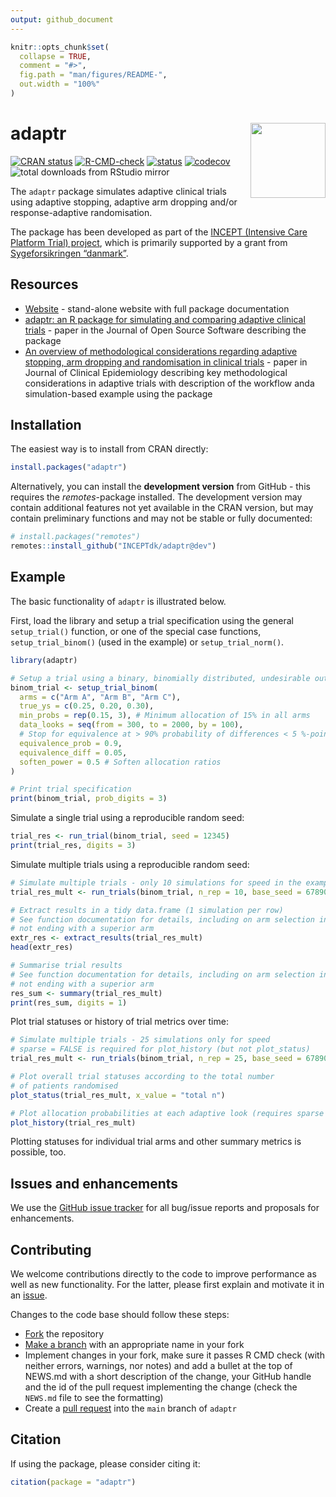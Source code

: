 ```yaml
---
output: github_document
---
```


<!-- README.md is generated from README.Rmd. Please edit that file -->

```r
knitr::opts_chunk$set(
  collapse = TRUE,
  comment = "#>",
  fig.path = "man/figures/README-",
  out.width = "100%"
)
```

# adaptr <img src="man/figures/adaptr.png" align="right" width="120" />

<!-- badges: start -->
[![CRAN status](https://www.r-pkg.org/badges/version/adaptr)](https://cran.r-project.org/package=adaptr)
[![R-CMD-check](https://github.com/INCEPTdk/adaptr/workflows/R-CMD-check/badge.svg)](https://github.com/INCEPTdk/adaptr/actions/)
[![status](https://joss.theoj.org/papers/10.21105/joss.04284/status.svg)](https://joss.theoj.org/papers/10.21105/joss.04284)
[![codecov](https://codecov.io/gh/INCEPTdk/adaptr/branch/main/graph/badge.svg)](https://app.codecov.io/gh/INCEPTdk/adaptr/)
![total downloads from RStudio mirror](https://cranlogs.r-pkg.org/badges/grand-total/adaptr)
<!-- badges: end -->

The `adaptr` package simulates adaptive clinical trials using adaptive
stopping, adaptive arm dropping and/or response-adaptive randomisation.

The package has been developed as part of the
[INCEPT (Intensive Care Platform Trial) project](https://incept.dk/), which
is primarily supported by a grant from
[Sygeforsikringen "danmark"](https://www.sygeforsikring.dk/).

## Resources

* [Website](https://inceptdk.github.io/adaptr/) - stand-alone website with full
package documentation
* [adaptr: an R package for simulating and comparing adaptive clinical trials](https://doi.org/10.21105/joss.04284) -
paper in the Journal of Open Source Software describing the package
* [An overview of methodological considerations regarding adaptive stopping, arm dropping and randomisation in clinical trials](https://doi.org/10.1016/j.jclinepi.2022.11.002) - paper in Journal of
Clinical Epidemiology describing key methodological considerations in adaptive
trials with description of the workflow anda simulation-based example using the
package

## Installation

The easiest way is to install from CRAN directly:

```r
install.packages("adaptr")
```

Alternatively, you can install the **development version** from GitHub - this
requires the *remotes*-package installed. The development version may contain
additional features not yet available in the CRAN version, but may contain
preliminary functions and may not be stable or fully documented:

```r
# install.packages("remotes") 
remotes::install_github("INCEPTdk/adaptr@dev")
```

## Example

The basic functionality of `adaptr` is illustrated below.

First, load the library and setup a trial specification using the general
`setup_trial()` function, or one of the special case functions,
`setup_trial_binom()` (used in the example) or `setup_trial_norm()`.

```r
library(adaptr)

# Setup a trial using a binary, binomially distributed, undesirable outcome
binom_trial <- setup_trial_binom(
  arms = c("Arm A", "Arm B", "Arm C"),
  true_ys = c(0.25, 0.20, 0.30),
  min_probs = rep(0.15, 3), # Minimum allocation of 15% in all arms
  data_looks = seq(from = 300, to = 2000, by = 100),
  # Stop for equivalence at > 90% probability of differences < 5 %-points
  equivalence_prob = 0.9,
  equivalence_diff = 0.05,
  soften_power = 0.5 # Soften allocation ratios
)

# Print trial specification
print(binom_trial, prob_digits = 3)
```

Simulate a single trial using a reproducible random seed:

```r
trial_res <- run_trial(binom_trial, seed = 12345)
print(trial_res, digits = 3)
```

Simulate multiple trials using a reproducible random seed:

```r
# Simulate multiple trials - only 10 simulations for speed in the example
trial_res_mult <- run_trials(binom_trial, n_rep = 10, base_seed = 67890)

# Extract results in a tidy data.frame (1 simulation per row)
# See function documentation for details, including on arm selection in trials
# not ending with a superior arm
extr_res <- extract_results(trial_res_mult)
head(extr_res)

# Summarise trial results
# See function documentation for details, including on arm selection in trials
# not ending with a superior arm
res_sum <- summary(trial_res_mult)
print(res_sum, digits = 1)
```

Plot trial statuses or history of trial metrics over time:

```r
# Simulate multiple trials - 25 simulations only for speed
# sparse = FALSE is required for plot_history (but not plot_status)
trial_res_mult <- run_trials(binom_trial, n_rep = 25, base_seed = 67890, sparse = FALSE)

# Plot overall trial statuses according to the total number
# of patients randomised
plot_status(trial_res_mult, x_value = "total n")

# Plot allocation probabilities at each adaptive look (requires sparse = FALSE)
plot_history(trial_res_mult)
```

Plotting statuses for individual trial arms and other summary metrics is
possible, too.

## Issues and enhancements

We use the [GitHub issue tracker](https://github.com/INCEPTdk/adaptr/issues) for
all bug/issue reports and proposals for enhancements. 

## Contributing

We welcome contributions directly to the code to improve performance as well
as new functionality. For the latter, please first explain and motivate it in an
[issue](https://github.com/INCEPTdk/adaptr/issues).

Changes to the code base should follow these steps:

- [Fork](https://docs.github.com/en/get-started/quickstart/fork-a-repo) the repository
- [Make a branch](https://docs.github.com/en/pull-requests/collaborating-with-pull-requests/proposing-changes-to-your-work-with-pull-requests/creating-and-deleting-branches-within-your-repository) with an appropriate name in your fork
- Implement changes in your fork, make sure it passes R CMD check (with neither
errors, warnings, nor notes) and add a bullet at the top of NEWS.md with a short
description of the change, your GitHub handle and the id of the pull request
implementing the change (check the `NEWS.md` file to see the formatting)
- Create a [pull request](https://docs.github.com/en/pull-requests/collaborating-with-pull-requests/proposing-changes-to-your-work-with-pull-requests/creating-a-pull-request-from-a-fork) into the `main` branch of `adaptr`

## Citation

If using the package, please consider citing it:

```r
citation(package = "adaptr")
```
